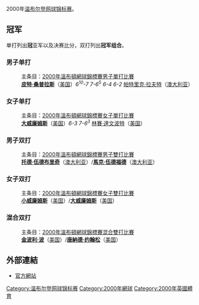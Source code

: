 {{copyedit|time=2019-06-04T15:21:21+00:00}}
{{noteTA
|T=zh-cn:2000年温布尔登网球锦标赛;zh-hk:2000年溫布頓網球錦標賽;zh-tw:2000年溫布頓網球錦標賽
|G1=Tennis
|1=zh-hans:温布尔登;zh-hk:溫布頓;zh-tw:溫布頓;
}}

2000年[[温布尔登网球锦标赛|温布尔登网球锦标赛]]。

== 冠军 ==
单打列出'''冠'''亚军以及决赛比分，双打列出'''冠军组合'''。

=== 男子单打 ===
:主条目：[[2000年溫布頓網球錦標賽男子單打比賽|2000年溫布頓網球錦標賽男子單打比賽]]
:'''[[皮特·桑普拉斯|皮特·桑普拉斯]]'''（[[美国|美国]]）''6<sup>10</sup>-7 7-6<sup>5</sup> 6-4 6-2'' [[帕特里克·拉夫特|帕特里克·拉夫特]]（[[澳大利亚|澳大利亚]]）

=== 女子单打 ===
:主条目：[[2000年溫布頓網球錦標賽女子單打比賽|2000年溫布頓網球錦標賽女子單打比賽]]
:'''[[大威廉姆斯|大威廉姆斯]]'''（[[美国|美国]]）''6-3 7-6<sup>3</sup>'' [[林賽·達文波特|林賽·達文波特]]（[[美国|美国]]）

=== 男子双打 ===
:主条目：[[2000年溫布頓網球錦標賽男子雙打比賽|2000年溫布頓網球錦標賽男子雙打比賽]]
:'''[[托德·伍德布里奇|托德·伍德布里奇]]'''（[[澳大利亚|澳大利亚]]）/'''[[馬克·伍德福德|馬克·伍德福德]]'''（[[澳大利亚|澳大利亚]]）

=== 女子双打 ===
:主条目：[[2000年溫布頓網球錦標賽女子雙打比賽|2000年溫布頓網球錦標賽女子雙打比賽]]
:'''[[小威廉姆斯|小威廉姆斯]]'''（[[美国|美国]]）/'''[[大威廉姆斯|大威廉姆斯]]'''（[[美国|美国]]）

=== 混合双打 ===
:主条目：[[2000年溫布頓網球錦標賽混合雙打比賽|2000年溫布頓網球錦標賽混合雙打比賽]]
:'''[[金波利·波|金波利·波]]'''（[[美国|美国]]）/'''[[唐納德·约翰松|唐納德·约翰松]]'''（[[美国|美国]]）

== 外部連結 ==
*[http://www.wimbledon.org/ 官方網站]{{Wayback|url=http://www.wimbledon.org/ |date=20080904135640 }}

{{start box}}
{{succession box|[[1999年温布尔登网球锦标赛|1999年温布尔登网球锦标赛]]|[[2001年温布尔登网球锦标赛|2001年温布尔登网球锦标赛]]|[[温布尔登网球锦标赛|温布尔登网球锦标赛]]|2000年}}
{{succession box|[[2000年法国网球公开赛|2000年法国网球公开赛]]|[[2000年美国网球公开赛|2000年美国网球公开赛]]|[[网球大满贯|网球大满贯]]|2000年}}
{{end box}}
{{温网列表}}

[[Category:温布尔登网球锦标赛|Category:温布尔登网球锦标赛]]
[[Category:2000年網球|Category:2000年網球]]
[[Category:2000年英國體育|Category:2000年英國體育]]